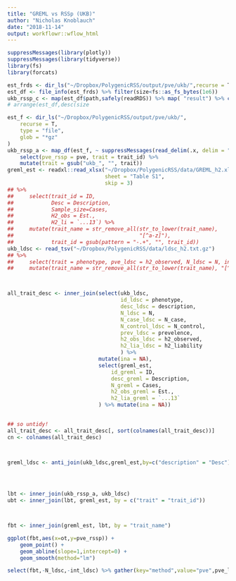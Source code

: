 ```yaml
---
title: "GREML vs RSSp (UKB)"
author: "Nicholas Knoblauch"
date: "2018-11-14"
output: workflowr::wflow_html
---
```


```r
suppressMessages(library(plotly))
suppressMessages(library(tidyverse))
library(fs)
library(forcats)
```


```r
est_frds <- dir_ls("~/Dropbox/PolygenicRSS/output/pve/ukb/",recurse = T,type = "file",glob="*_1.RDS")
est_df <- file_info(est_frds) %>% filter(size<fs::as_fs_bytes(1e6))
ukb_rssp_c <- map(est_df$path,safely(readRDS)) %>% map( "result") %>% compact()%>%map(~select(.x,-bias,-info) ) %>%  bind_rows() %>%  filter(convergence==0) %>% mutate(trait=gsub("ukb_","",trait_id)) %>% select(trait,pve_rssp=pve) 
# arrange(est_df,desc(size
```



```r

est_f <- dir_ls("~/Dropbox/PolygenicRSS/output/pve/ukb/",
    recurse = T,
    type = "file",
    glob = "*gz"
)
ukb_rssp_a <- map_df(est_f, ~ suppressMessages(read_delim(.x, delim = "	"))) %>%
    select(pve_rssp = pve, trait = trait_id) %>%
    mutate(trait = gsub("ukb_", "", trait))
greml_est <- readxl::read_xlsx("~/Dropbox/PolygenicRSS/data/GREML_h2.xlsx",
                               sheet = "Table S1",
                               skip = 3)
## %>%
##     select(trait_id = ID,
##            Desc = Description,
##            Sample_size=Cases,
##            H2_obs = Est.,
##            H2_li = `...13`) %>%
##     mutate(trait_name = str_remove_all(str_to_lower(trait_name),
##                                        "[^a-z]"),
##            trait_id = gsub(pattern = "-.+", "", trait_id))
ukb_ldsc <- read_tsv("~/Dropbox/PolygenicRSS/data/ldsc_h2.txt.gz")
## %>%
##     select(trait = phenotype, pve_ldsc = h2_observed, N_ldsc = N, int_ldsc = intercept, trait_name = description) %>%
##     mutate(trait_name = str_remove_all(str_to_lower(trait_name), "[^a-z]"))



all_trait_desc <- inner_join(select(ukb_ldsc,
                                    id_ldsc = phenotype,
                                    desc_ldsc = description,
                                    N_ldsc = N,
                                    N_case_ldsc = N_case,
                                    N_control_ldsc = N_control,
                                    prev_ldsc = prevelence,
                                    h2_obs_ldsc = h2_observed,
                                    h2_lia_ldsc = h2_liability
                                    ) %>%
                             mutate(ina = NA),
                             select(greml_est,
                                 id_greml = ID,
                                 desc_greml = Description,
                                 N_greml = Cases,
                                 h2_obs_greml = Est.,
                                 h2_lia_greml = `...13`
                             ) %>% mutate(ina = NA))
           

## so untidy!
all_trait_desc <- all_trait_desc[, sort(colnames(all_trait_desc))]
cn <- colnames(all_trait_desc)



greml_ldsc <- anti_join(ukb_ldsc,greml_est,by=c("description" = "Desc")

                        


lbt <- inner_join(ukb_rssp_a, ukb_ldsc)
ubt <- inner_join(lbt, greml_est, by = c("trait" = "trait_id"))



fbt <- inner_join(greml_est, lbt, by = "trait_name")
```
```r
ggplot(fbt,aes(x=ot,y=pve_rssp)) +
    geom_point() +
    geom_abline(slope=1,intercept=0) +
    geom_smooth(method="lm")
```

```r
select(fbt,-N_ldsc,-int_ldsc) %>% gather(key="method",value="pve",pve_ldsc,pve_rssp) %>% ggplot(aes(x=pve_ind,y=pve,col=method))+geom_point()+geom_smooth(method="lm")+geom_abline(slope=1,intercept=0)+facet_wrap(~method)
```

